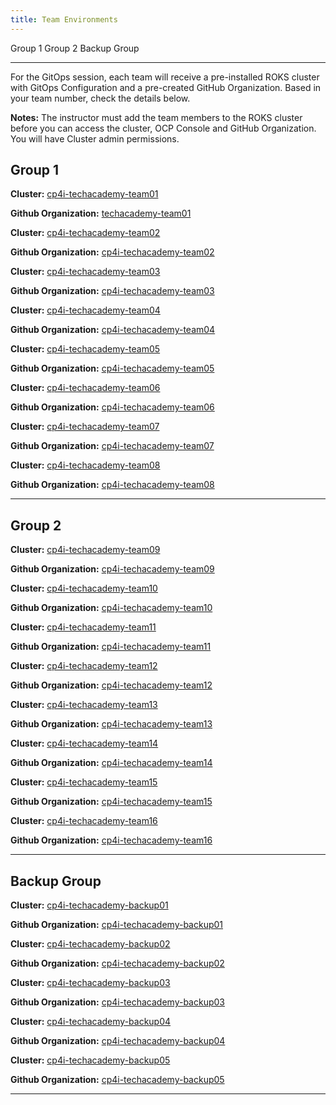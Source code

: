 ```yaml
---
title: Team Environments
---
```


<AnchorLinks>
  <AnchorLink>Group 1</AnchorLink>
  <AnchorLink>Group 2</AnchorLink>
  <AnchorLink>Backup Group</AnchorLink>
</AnchorLinks>

***

For the GitOps session, each team will receive a pre-installed ROKS cluster with GitOps Configuration and a pre-created GitHub Organization. Based in your team number, check the details below.

**Notes:**
The instructor must add the team members to the ROKS cluster before you can access the cluster, OCP Console and GitHub Organization. You will have Cluster admin permissions.

<Accordion>

## Group 1

<AccordionItem title="Team 01">

**Cluster:** <a href="https://cloud.ibm.com/kubernetes/clusters/cajl4ogd06vd2kovr4fg/overview?platformType=openshift&region=us-south&resourceGroup=1de7957c5e71427fa3e4be688072cc8b" target="_blank">cp4i-techacademy-team01</a>


**Github Organization:** <a href="https://github.com/techacademy-team01" target="_blank">techacademy-team01</a>


</AccordionItem>

<AccordionItem title="Team 02">

**Cluster:** <a href="https://cloud.ibm.com/kubernetes/clusters/caj2o6kd05i9d7c36sn0/overview?platformType=openshift&region=us-south&resourceGroup=1de7957c5e71427fa3e4be688072cc8b" target="_blank">cp4i-techacademy-team02</a>


**Github Organization:** <a href="https://github.com/cp4i-techacademy-team02" target="_blank">cp4i-techacademy-team02</a>


</AccordionItem>

<AccordionItem title="Team 03">

**Cluster:** <a href="https://cloud.ibm.com/kubernetes/clusters/caj2o8jd0vauu7436sng/overview?platformType=openshift&region=us-south&resourceGroup=1de7957c5e71427fa3e4be688072cc8b" target="_blank">cp4i-techacademy-team03</a>


**Github Organization:** <a href="https://github.com/cp4i-techacademy-team03" target="_blank">cp4i-techacademy-team03</a>


</AccordionItem>

<AccordionItem title="Team 04">

**Cluster:** <a href="https://cloud.ibm.com/kubernetes/clusters/caj2oadd0k9kvajq3qh0/overview?platformType=openshift&region=us-south&resourceGroup=1de7957c5e71427fa3e4be688072cc8b" target="_blank">cp4i-techacademy-team04</a>


**Github Organization:** <a href="https://github.com/cp4i-techacademy-team04" target="_blank">cp4i-techacademy-team04</a>


</AccordionItem>

<AccordionItem title="Team 05">

**Cluster:** <a href="https://cloud.ibm.com/kubernetes/clusters/caj2oc6d0akjdlttaap0/overview?platformType=openshift&region=us-south&resourceGroup=1de7957c5e71427fa3e4be688072cc8b" target="_blank">cp4i-techacademy-team05</a>


**Github Organization:** <a href="https://github.com/cp4i-techacademy-team05" target="_blank">cp4i-techacademy-team05</a>


</AccordionItem>

<AccordionItem title="Team 06">

**Cluster:** <a href="https://cloud.ibm.com/kubernetes/clusters/caj2oe4d0c17jcironj0/overview?platformType=openshift&region=us-south&resourceGroup=1de7957c5e71427fa3e4be688072cc8b" target="_blank">cp4i-techacademy-team06</a>


**Github Organization:** <a href="https://github.com/cp4i-techacademy-team06" target="_blank">cp4i-techacademy-team06</a>


</AccordionItem>

<AccordionItem title="Team 07">

**Cluster:** <a href="https://cloud.ibm.com/kubernetes/clusters/caj2ogdd0200or69fo5g/overview?platformType=openshift&region=us-south&resourceGroup=1de7957c5e71427fa3e4be688072cc8b" target="_blank">cp4i-techacademy-team07</a>


**Github Organization:** <a href="https://github.com/cp4i-techacademy-team07" target="_blank">cp4i-techacademy-team07</a>


</AccordionItem>

<AccordionItem title="Team 08">

**Cluster:** <a href="" target="_blank">cp4i-techacademy-team08</a>


**Github Organization:** <a href="https://github.com/cp4i-techacademy-team08" target="_blank">cp4i-techacademy-team08</a>


</AccordionItem>

***

## Group 2

<AccordionItem title="Team 09">

**Cluster:** <a href="" target="_blank">cp4i-techacademy-team09</a>


**Github Organization:** <a href="https://github.com/cp4i-techacademy-team09" target="_blank">cp4i-techacademy-team09</a>


</AccordionItem>

<AccordionItem title="Team 10">

**Cluster:** <a href="" target="_blank">cp4i-techacademy-team10</a>


**Github Organization:** <a href="https://github.com/cp4i-techacademy-team10" target="_blank">cp4i-techacademy-team10</a>


</AccordionItem>

<AccordionItem title="Team 11">

**Cluster:** <a href="" target="_blank">cp4i-techacademy-team11</a>


**Github Organization:** <a href="https://github.com/cp4i-techacademy-team11" target="_blank">cp4i-techacademy-team11</a>


</AccordionItem>

<AccordionItem title="Team 12">

**Cluster:** <a href="" target="_blank">cp4i-techacademy-team12</a>


**Github Organization:** <a href="https://github.com/cp4i-techacademy-team12" target="_blank">cp4i-techacademy-team12</a>


</AccordionItem>

<AccordionItem title="Team 13">

**Cluster:** <a href="" target="_blank">cp4i-techacademy-team13</a>


**Github Organization:** <a href="https://github.com/cp4i-techacademy-team13" target="_blank">cp4i-techacademy-team13</a>


</AccordionItem>

<AccordionItem title="Team 14">

**Cluster:** <a href="" target="_blank">cp4i-techacademy-team14</a>


**Github Organization:** <a href="https://github.com/cp4i-techacademy-team10" target="_blank">cp4i-techacademy-team14</a>


</AccordionItem>

<AccordionItem title="Team 15">

**Cluster:** <a href="" target="_blank">cp4i-techacademy-team15</a>


**Github Organization:** <a href="https://github.com/cp4i-techacademy-team15" target="_blank">cp4i-techacademy-team15</a>


</AccordionItem>

<AccordionItem title="Team 16">

**Cluster:** <a href="" target="_blank">cp4i-techacademy-team16</a>


**Github Organization:** <a href="https://github.com/cp4i-techacademy-team16" target="_blank">cp4i-techacademy-team16</a>


</AccordionItem>

***

## Backup Group

<AccordionItem title="Backup 01">

**Cluster:** <a href="" target="_blank">cp4i-techacademy-backup01</a>


**Github Organization:** <a href="https://github.com/cp4i-techacademy-backup01" target="_blank">cp4i-techacademy-backup01</a>


</AccordionItem>

<AccordionItem title="Backup 02">

**Cluster:** <a href="https://cloud.ibm.com/kubernetes/clusters/cajqhr0d0tcbkl01de6g/overview?platformType=openshift&region=us-south&resourceGroup=1de7957c5e71427fa3e4be688072cc8b" target="_blank">cp4i-techacademy-backup02</a>


**Github Organization:** <a href="https://github.com/cp4i-techacademy-backup02" target="_blank">cp4i-techacademy-backup02</a>


</AccordionItem>

<AccordionItem title="Backup 03">

**Cluster:** <a href="https://cloud.ibm.com/kubernetes/clusters/caj59oid01lleflnqrf0/overview?platformType=openshift&region=us-south&resourceGroup=1de7957c5e71427fa3e4be688072cc8b" target="_blank">cp4i-techacademy-backup03</a>


**Github Organization:** <a href="https://github.com/cp4i-techacademy-backup03" target="_blank">cp4i-techacademy-backup03</a>


</AccordionItem>

<AccordionItem title="Backup 04">

**Cluster:** <a href="https://cloud.ibm.com/kubernetes/clusters/caj59qod0c4mhqt2agdg/overview?platformType=openshift&region=us-south&resourceGroup=1de7957c5e71427fa3e4be688072cc8b" target="_blank">cp4i-techacademy-backup04</a>


**Github Organization:** <a href="https://github.com/cp4i-techacademy-backup04" target="_blank">cp4i-techacademy-backup04</a>


</AccordionItem>

<AccordionItem title="Backup 05">

**Cluster:** <a href="https://cloud.ibm.com/kubernetes/clusters/caj59spd027ufgironqg/overview?platformType=openshift&region=us-south&resourceGroup=1de7957c5e71427fa3e4be688072cc8b" target="_blank">cp4i-techacademy-backup05</a>


**Github Organization:** <a href="https://github.com/cp4i-techacademy-backup05" target="_blank">cp4i-techacademy-backup05</a>


</AccordionItem>

***

</Accordion>
